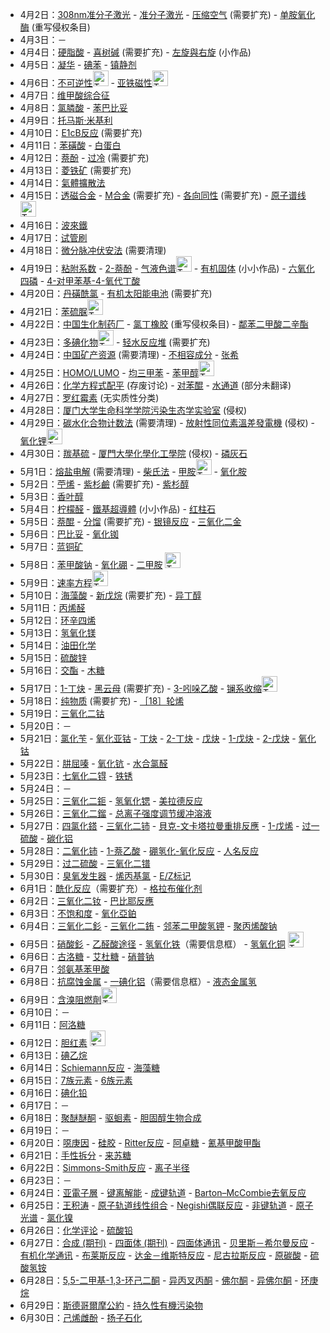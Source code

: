 *4月2日：[[‎308nm准分子激光|‎308nm准分子激光]]{{Y}} - [[‎准分子激光|‎准分子激光]]{{Y}} - [[压缩空气|压缩空气]] (需要扩充) - [[单胺氧化酶|单胺氧化酶]] (重写侵权条目) 
*4月3日：－   
*4月4日：[[硬脂酸|硬脂酸]]{{Y}} - [[喜树碱|喜树碱]] (需要扩充) - [[左旋與右旋|左旋與右旋]] (小作品) 
*4月5日：[[凝华|凝华]]{{Y}} - [[碘苯|碘苯]]{{Y}} - [[镇静剂|镇静剂]]{{Y}}   
*4月6日：[[不可逆性|不可逆性]][[File:Torchlight_help_icon.svg|25px]] - [[亚铁磁性|亚铁磁性]][[File:Torchlight_help_icon.svg|25px]] 
*4月7日：[[维甲酸综合征|维甲酸综合征]]{{Y}} 
*4月8日：[[氯膦酸|氯膦酸]]{{Y}} - [[苯巴比妥|苯巴比妥]]{{Y}}   
*4月9日：[[‎托马斯·米基利|‎托马斯·米基利]]{{Y}} 
*4月10日：[[E1cB反应|E1cB反应]] (需要扩充)   
*4月11日：[[苯磺酸|苯磺酸]]{{Y}} - [[白蛋白|白蛋白]]{{Y}} 
*4月12日：[[萘酚|萘酚]]{{Y}} - [[过冷|过冷]] (需要扩充)   
*4月13日：[[菱铁矿|菱铁矿]] (需要扩充)   
*4月14日：[[氣體擴散法|氣體擴散法]]{{Y}}   
*4月15日：[[透磁合金|透磁合金]]{{Y}} - [[Μ合金|Μ合金]] (需要扩充) - [[各向同性|各向同性]] (需要扩充) - [[原子谱线|原子谱线]]‎[[File:Torchlight_help_icon.svg|25px]]
*4月16日：[[波來鐵|波來鐵]]{{Y}} 
*4月17日：[[试管刷|试管刷]]{{Y}}   
*4月18日：[[微分脉冲伏安法|微分脉冲伏安法]] (需要清理)   
*4月19日：[[粘附系数|粘附系数]]{{Y}} - [[2-萘酚|2-萘酚]]{{Y}} - [[气液色谱|气液色谱]][[File:Torchlight_help_icon.svg|25px]] - [[有机固体|有机固体]] (小小作品) - [[六氧化四磷|六氧化四磷]]{{Y}} - [[‎4-对甲苯基-4-氧代丁酸|‎4-对甲苯基-4-氧代丁酸]]{{Y}} 
*4月20日：[[丹磺酰氯|丹磺酰氯]]{{Y}} - [[有机太阳能电池|有机太阳能电池]] (需要扩充)   
*4月21日：[[苯硫脲|苯硫脲]]‎[[File:Torchlight_help_icon.svg|25px]] 
*4月22日：[[中国生化制药厂|中国生化制药厂]] {{Y}} - [[氯丁橡胶|氯丁橡胶]] (重写侵权条目) - [[‎鄰苯二甲酸二辛酯|‎鄰苯二甲酸二辛酯]] {{Y}}   
*4月23日：[[多碘化物|多碘化物]][[File:Torchlight_help_icon.svg|25px]] - [[轻水反应堆|轻水反应堆]] (需要扩充)   
*4月24日：[[中国矿产资源|中国矿产资源]] (需要清理) - [[不相容成分|不相容成分]] {{Y}} - [[张希_(化学家)|张希]] {{Y}}   
*4月25日：[[HOMO/LUMO|HOMO/LUMO]] {{Y}} - [[均三甲苯|均三甲苯]] {{Y}} - [[苯甲醇|苯甲醇]][[File:Torchlight_help_icon.svg|25px]]   
*4月26日：[[化学方程式配平|化学方程式配平]] (存废讨论) - [[对苯醌|对苯醌]] {{Y}} - [[水通道|水通道]] (部分未翻译)   
*4月27日：[[罗红霉素|罗红霉素]] (无实质性分类)   
*4月28日：[[厦门大学生命科学学院污染生态学实验室|厦门大学生命科学学院污染生态学实验室]] (侵权) 
*4月29日：[[碳水化合物计数法|碳水化合物计数法]] (需要清理) - [[放射性同位素溫差發電機|放射性同位素溫差發電機]] (侵权) - [[氧化锂|氧化锂]][[File:Torchlight_help_icon.svg|25px]]
*4月30日：[[羰基硫|羰基硫]] {{Y}} - [[‎厦門大學化學化工學院|‎厦門大學化學化工學院]] (侵权) - [[磷灰石|磷灰石]] {{Y}}
*5月1日：[[熔盐电解|熔盐电解]] (需要清理) - [[柴氏法|柴氏法]] {{Y}} - [[甲胺|甲胺]][[File:Torchlight_help_icon.svg|25px]] - [[氧化胺|氧化胺]] {{Y}} 
*5月2日：[[苧烯|苧烯]] {{Y}} - [[紫杉鹼|紫杉鹼]] (需要扩充) - [[紫杉醇|紫杉醇]] {{Y}}
*5月3日：[[香叶醇|香叶醇]] {{Y}}
*5月4日：[[柠檬醛|柠檬醛]] {{Y}} - [[‎鐵基超導體|‎鐵基超導體]] (小小作品) - [[红柱石|红柱石]] {{Y}}
*5月5日：[[萘醌|萘醌]] {{Y}} - [[分馏|分馏]] (需要扩充) - [[银镜反应|银镜反应]] {{Y}} - [[三氧化二金|三氧化二金]] {{Y}}
*5月6日：[[巴比妥|巴比妥]] {{Y}} - [[氧化铷|氧化铷]] {{Y}}
*5月7日：[[蓝铜矿|蓝铜矿]] {{Y}}
*5月8日：[[苯甲酸钠|苯甲酸钠]] {{Y}} - [[氧化硼|氧化硼]] {{Y}} - [[二甲胺|二甲胺]] [[File:Torchlight_help_icon.svg|25px]]
*5月9日：[[速率方程|速率方程]][[File:Torchlight_help_icon.svg|25px]]
*5月10日：[[海藻酸|海藻酸]] {{Y}} - [[新戊烷|新戊烷]] (需要扩充) - [[异丁醇|异丁醇]] {{Y}}
*5月11日：[[丙烯醛|丙烯醛]] {{Y}}
*5月12日：[[环辛四烯|环辛四烯]] {{Y}}
*5月13日：[[氢氧化镁|氢氧化镁]] {{Y}}
*5月14日：[[油田化学|油田化学]] {{Y}}
*5月15日：[[硫酸锌|硫酸锌]] {{Y}}
*5月16日：[[交酯|交酯]] {{Y}} - [[木糖|木糖]] {{Y}}
*5月17日：[[1-丁炔|1-丁炔]] {{Y}} - [[黑云母|黑云母]] (需要扩充) - [[3-吲哚乙酸|3-吲哚乙酸]] {{Y}} - [[镧系收缩|镧系收缩]][[File:Torchlight_help_icon.svg|25px]]
*5月18日：[[纯物质|纯物质]] (需要扩充) - [[［18］轮烯|［18］轮烯]] {{Y}}
*5月19日：[[三氧化二钴|三氧化二钴]] {{Y}}
*5月20日：－
*5月21日：[[氯化苄|氯化苄]] {{Y}} - [[氧化亚钴|氧化亚钴]] {{Y}} - [[丁炔|丁炔]] {{Y}} - [[2-丁炔|2-丁炔]] {{Y}} - [[戊炔|戊炔]] {{Y}} - [[1-戊炔|1-戊炔]] {{Y}} - [[2-戊炔|2-戊炔]] {{Y}} - [[氧化钴|氧化钴]] {{Y}}
*5月22日：[[‎肼屈嗪|‎肼屈嗪]] {{Y}} - [[氧化钪|氧化钪]] {{Y}} - [[水合氯醛|水合氯醛]] {{Y}} 
*5月23日：[[七氧化二锝|七氧化二锝]] {{Y}} - [[铁锈|铁锈]] {{Y}}
*5月24日：－
*5月25日：[[三氧化二鉕|三氧化二鉕]] {{Y}} - [[氢氧化锶|氢氧化锶]] {{Y}} - [[美拉德反应|美拉德反应]] {{Y}}
*5月26日：[[三氧化二鎦|三氧化二鎦]] {{Y}} - [[总离子强度调节缓冲溶液|总离子强度调节缓冲溶液]] {{Y}}
*5月27日：[[四氯化鎝|四氯化鎝]] {{Y}} - [[三氧化二铈|三氧化二铈]] {{Y}} - [[貝克-文卡塔拉曼重排反應|貝克-文卡塔拉曼重排反應]] {{Y}} - [[1-戊烯|1-戊烯]] {{Y}} - [[过一硫酸|过一硫酸]] {{Y}} - [[碳化铝|碳化铝]] {{Y}}
*5月28日：[[二氧化铈|二氧化铈]] {{Y}} - [[1-萘乙酸|1-萘乙酸]] {{Y}} - [[硼氢化-氧化反应|硼氢化-氧化反应]] {{Y}} - [[人名反应|人名反应]] {{Y}}
*5月29日：[[过二硫酸|过二硫酸]] {{Y}} - [[三氧化二镨|三氧化二镨]] {{Y}}
*5月30日：[[臭氧发生器|臭氧发生器]] {{Y}} - [[烯丙基氯|烯丙基氯]] {{Y}} - [[E/Z标记|E/Z标记]] {{Y}}
*6月1日：[[酰化反应|酰化反应]]（需要扩充）- [[格拉布催化剂|格拉布催化剂]] {{Y}}
*6月2日：[[三氧化二钕|三氧化二钕]] {{Y}} - [[巴比耶反應|巴比耶反應]] {{Y}}
*6月3日：[[不饱和度|不饱和度]] {{Y}} - [[氧化亞鉑|氧化亞鉑]] {{Y}}
*6月4日：[[三氧化二釤|三氧化二釤]] {{Y}} - [[三氧化二銪|三氧化二銪]] {{Y}} - [[邻苯二甲酸氢钾|邻苯二甲酸氢钾]] {{Y}} - [[聚丙烯酸钠|聚丙烯酸钠]] {{Y}}
*6月5日：[[硝酸釤|硝酸釤]] {{Y}} - [[乙醛酸途径|乙醛酸途径]] {{Y}} - [[氢氧化铁|氢氧化铁]]（需要信息框） - [[氢氧化铜|氢氧化铜]] [[File:Torchlight_help_icon.svg|25px]]
*6月6日：[[古洛糖|古洛糖]] {{Y}} - [[艾杜糖|艾杜糖]] {{Y}} - [[硝普钠|硝普钠]] {{Y}}
*6月7日：[[邻氨基苯甲酸|邻氨基苯甲酸]] {{Y}}
*6月8日：[[抗腐蚀金属|抗腐蚀金属]] {{Y}} - [[一碘化铝|一碘化铝]]（需要信息框）- [[液态金属氢|液态金属氢]]{{Copyvio Icon}}
*6月9日：[[含溴阻燃劑|含溴阻燃劑]][[File:Torchlight_help_icon.svg|25px]]
*6月10日：－
*6月11日：[[阿洛糖|阿洛糖]] {{Y}}
*6月12日：[[胆红素|胆红素]] [[File:Torchlight_help_icon.svg|25px]]
*6月13日：[[碘乙烷|碘乙烷]] {{Y}}
*6月14日：[[Schiemann反应|Schiemann反应]] {{Y}} - [[海藻糖|海藻糖]] {{Y}} 
*6月15日：[[7族元素|7族元素]] {{Y}} - [[6族元素|6族元素]] {{Y}}
*6月16日：[[碘化铅|碘化铅]] {{Y}}
*6月17日：－
*6月18日：[[聚醚醚酮|聚醚醚酮]] {{Y}} - [[驱蛔素|驱蛔素]] {{Y}} - [[胆固醇生物合成|胆固醇生物合成]] {{Y}}
*6月19日：－
*6月20日：[[噁庚因|噁庚因]] {{Y}} - [[硅胶|硅胶]] {{Y}} - [[Ritter反应|Ritter反应]] {{Y}} - [[阿卓糖|阿卓糖]] {{Y}} - [[氰基甲酸甲酯|氰基甲酸甲酯]] {{Y}} 
*6月21日：[[手性拆分|手性拆分]] {{Y}} - [[来苏糖|来苏糖]] {{Y}}
*6月22日：[[Simmons-Smith反应|Simmons-Smith反应]] {{Y}} - [[离子半径|离子半径]] {{Y}}
*6月23日：－
*6月24日：[[亚電子層|亚電子層]] {{Copyvio Icon}} - [[键离解能|键离解能]] {{Y}} - [[成键轨道|成键轨道]] {{Y}} - [[Barton–McCombie去氧反应|Barton–McCombie去氧反应]] {{Y}}
*6月25日：[[王积涛|王积涛]] {{Y}} - [[原子轨道线性组合|原子轨道线性组合]] {{Y}} - [[Negishi偶联反应|Negishi偶联反应]] {{Y}} - [[非键轨道|非键轨道]] {{Y}} - [[原子光谱|原子光谱]] {{Copyvio Icon}} - [[氯化镍|氯化镍]] {{Y}}
*6月26日：[[化学评论|化学评论]] {{Y}} - [[硫酸铅|硫酸铅]] {{DYK Icon}}
*6月27日：[[合成_(期刊)|合成 (期刊)]] {{Y}} - [[四面体_(期刊)|四面体 (期刊)]] {{Y}} - [[四面体通讯|四面体通讯]] {{Y}} - [[贝里斯－希尔曼反应|贝里斯－希尔曼反应]] {{Y}} - [[有机化学通讯|有机化学通讯]] {{Y}} - [[布莱斯反应|布莱斯反应]] {{Y}} - [[达金－维斯特反应|达金－维斯特反应]] {{Y}} - [[尼古拉斯反应|尼古拉斯反应]] {{Y}} - [[原碳酸|原碳酸]] {{Y}} - [[硫酸氢铵|硫酸氢铵]] {{Y}}
*6月28日：[[5,5-二甲基-1,3-环己二酮|5,5-二甲基-1,3-环己二酮]] {{Y}} - [[异丙叉丙酮|异丙叉丙酮]] {{Y}} - [[佛尔酮|佛尔酮]] {{Y}} - [[异佛尔酮|异佛尔酮]] {{Y}} - [[环庚烷|环庚烷]] {{Y}}
*6月29日：[[斯德哥爾摩公約|斯德哥爾摩公約]] {{Y}} - [[持久性有機污染物|持久性有機污染物]] {{Y}}
*6月30日：[[己烯雌酚|己烯雌酚]] {{Y}} - [[扬子石化|扬子石化]] {{Y}}